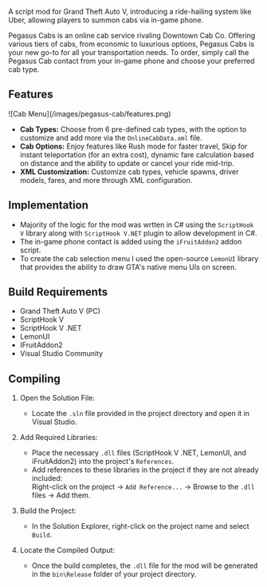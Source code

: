 A script mod for Grand Theft Auto V, introducing a ride-hailing system like Uber, allowing players to summon cabs via in-game phone.

Pegasus Cabs is an online cab service rivaling Downtown Cab Co. Offering various tiers of cabs, from economic to luxurious options, Pegasus Cabs is your new go-to for all your transportation needs. To order, simply call the Pegasus Cab contact from your in-game phone and choose your preferred cab type.

## Features

<div className="mdx-col-2">
![Cab Menu](/images/pegasus-cab/features.png)

- **Cab Types:** Choose from 6 pre-defined cab types, with the option to customize and add more via the `OnlineCabData.xml` file.
- **Cab Options:** Enjoy features like Rush mode for faster travel, Skip for instant teleportation (for an extra cost), dynamic fare calculation based on distance and the ability to update or cancel your ride mid-trip.
- **XML Customization:** Customize cab types, vehicle spawns, driver models, fares, and more through XML configuration.
</div>

## Implementation

- Majority of the logic for the mod was wrtten in C# using the `ScriptHook V` library along with `ScriptHook V.NET` plugin to allow development in C#.
- The in-game phone contact is added using the `iFruitAddon2` addon script.
- To create the cab selection menu I used the open-source `LemonUI` library that provides the ability to draw GTA's native menu UIs on screen.

## Build Requirements

- Grand Theft Auto V (PC)
- ScriptHook V
- ScriptHook V .NET
- LemonUI
- IFruitAddon2
- Visual Studio Community

## Compiling

1. Open the Solution File:

   - Locate the `.sln` file provided in the project directory and open it in Visual Studio.

2. Add Required Libraries:

   - Place the necessary `.dll` files (ScriptHook V .NET, LemonUI, and iFruitAddon2) into the project's `References`.
   - Add references to these libraries in the project if they are not already included:\
     Right-click on the project → `Add Reference...` → Browse to the `.dll` files → Add them.

3. Build the Project:

   - In the Solution Explorer, right-click on the project name and select `Build`.

4. Locate the Compiled Output:

   - Once the build completes, the `.dll` file for the mod will be generated in the `bin\Release` folder of your project directory.
